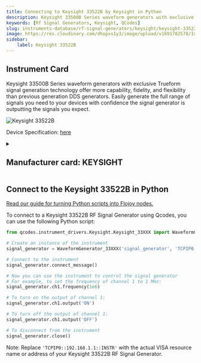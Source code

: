 ```yaml
---
title: Connecting to Keysight 33522B by Keysight in Python
description: Keysight 33500B Series waveform generators with exclusive Trueform signal generation technology offer more capability, fidelity, and flexibility than previous generation DDS generators. Easily generate the full range of signals you need to your devices with confidence the signal generator is outputting the signals you expect.
keywords: [Rf Signal Generators, Keysight, QCodes] 
slug: instruments-database/rf-signal-generators/keysight/keysight-33522b 
image: https://res.cloudinary.com/dhopxs1y3/image/upload/v1691782578/Instruments/RF%20Signal%20Generator/Keysight-33522B/Keysight-33522B.jpg
sidebar:
    label: Keysight 33522B 
---
```



## Instrument Card

Keysight 33500B Series waveform generators with exclusive Trueform signal generation technology offer more capability, fidelity, and flexibility than previous generation DDS generators. Easily generate the full range of signals you need to your devices with confidence the signal generator is outputting the signals you expect.




![Keysight 33522B](https://res.cloudinary.com/dhopxs1y3/image/upload/v1691782578/Instruments/RF%20Signal%20Generator/Keysight-33522B/Keysight-33522B.jpg)

Device Specification: [here](https://www.keysight.com/us/en/assets/7018-05928/data-sheets/5992-2572.pdf)

<details style={{ marginTop: "15px"}}>
<summary><h2 style={{display:'inline'}}>Manufacturer card: KEYSIGHT</h2></summary>

![KEYSIGHT](https://res.cloudinary.com/dhopxs1y3/image/upload/v1692125973/Instruments/Vendor%20Logos/Keysight.png)

Keysight Technologies, or Keysight, is an American company that manufactures electronics test and measurement equipment and software

- Headquarters: USA
- Yearly Revenue (millions, USD): 5420
- Vendor Website: [here](https://www.keysight.com/us/en/home.html)

</details>


<FeaturedInstrumentVideo category="RF_SIGNAL_GENERATORS" />

## Connect to the Keysight 33522B in Python

[Read our guide for turning Python scripts into Flojoy nodes.](https://docs.flojoy.ai/contribution/blocks/custom-flojoy-block/)



<Tabs>
<TabItem value="Flojoy" label="Flojoy" className="flojoy-instrument-tabs">

<SectionsCard category="RF_SIGNAL_GENERATORS" manufacturer="Keysight"></SectionsCard>

</TabItem>
<TabItem value="QCodes" label="QCodes">

To connect to a Keysight 33522B RF Signal Generator using Qcodes, you can use the following Python script:

```python
from qcodes.instrument_drivers.Keysight.Keysight_33XXX import WaveformGenerator_33XXX

# Create an instance of the instrument
signal_generator = WaveformGenerator_33XXX('signal_generator', 'TCPIP0::192.168.1.1::INSTR')

# Connect to the instrument
signal_generator.connect_message()

# Now you can use the instrument to control the signal generator
# For example, to set the frequency of channel 1 to 1 MHz:
signal_generator.ch1.frequency(1e6)

# To turn on the output of channel 1:
signal_generator.ch1.output('ON')

# To turn off the output of channel 1:
signal_generator.ch1.output('OFF')

# To disconnect from the instrument
signal_generator.close()
```

Note: Replace `'TCPIP0::192.168.1.1::INSTR'` with the actual VISA resource name or address of your Keysight 33522B RF Signal Generator.

</TabItem>
</Tabs>